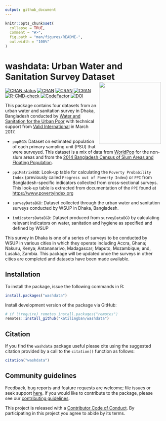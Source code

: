 ```yaml
---
output: github_document
---
```


<!-- README.md is generated from README.Rmd. Please edit that file -->

```r
knitr::opts_chunk$set(
  collapse = TRUE,
  comment = "#>",
  fig.path = "man/figures/README-",
  out.width = "100%"
)
```

# washdata: Urban Water and Sanitation Survey Dataset <img src="man/figures/logo.png" width="200" align="right" />

<!-- badges: start -->
[![CRAN status](https://www.r-pkg.org/badges/version/washdata)](https://CRAN.R-project.org/package=washdata)
[![CRAN](https://img.shields.io/cran/l/washdata.svg)](https://github.com/katilingban/washdata/blob/master/LICENSE.md)
[![CRAN](http://cranlogs.r-pkg.org/badges/washdata)](https://cran.r-project.org/package=washdata)
[![CRAN](http://cranlogs.r-pkg.org/badges/grand-total/washdata)](https://cran.r-project.org/package=washdata)
[![R-CMD-check](https://github.com/katilingban/washdata/actions/workflows/R-CMD-check.yaml/badge.svg)](https://github.com/katilingban/washdata/actions/workflows/R-CMD-check.yaml)
[![CodeFactor](https://www.codefactor.io/repository/github/katilingban/washdata/badge)](https://www.codefactor.io/repository/github/katilingban/washdata)
[![DOI](https://zenodo.org/badge/115544360.svg)](https://zenodo.org/doi/10.5281/zenodo.4058889)
<!-- badges: end -->

This package contains four datasets from an urban water and sanitation survey in Dhaka, Bangladesh conducted by [Water and Sanitation for the Urban Poor](https://wsup.com) with technical support from [Valid International](http://www.validinternational.org) in March 2017.

* `popBGD`: Dataset on estimated population of each primary sampling unit (PSU) that were surveyed. This dataset is a mix of data from [WorldPop](https://www.worldpop.org) for the non-slum areas and from the [2014 Bangladesh Census of Slum Areas and Floating Population](https://dataspace.princeton.edu/handle/88435/dsp01wm117r42q).

* `ppiMatrixBGD`: Look-up table for calculating the `Poverty Probability Index` (previously called `Progress out of Poverty Index`) or `PPI` from Bangladesh-specific indicators collected from cross-sectional surveys. This look-up table is extracted from documentation of the `PPI` found at <https://www.povertyindex.org>

* `surveyDataBGD`: Dataset collected through the urban water and sanitation surveys conducted by WSUP in Dhaka, Bangladesh.

* `indicatorsDataBGD`: Dataset produced from `surveyDataBGD` by calculating relevant indicators on water, sanitation and hygiene as specified and defined by WSUP

This survey in Dhaka is one of a series of surveys to be conducted by WSUP in various cities in which they operate including Accra, Ghana; Nakuru, Kenya; Antananarivo, Madagascar; Maputo, Mozambique; and, Lusaka, Zambia. This package will be updated once the surveys in other cities are completed and datasets have been made available.

## Installation

To install the package, issue the following commands in R:

```R
install.packages("washdata")
```

Install development version of the package via GitHub:

```R
# if (!require) remotes install.packages("remotes")
remotes::install_github("katilingban/washdata")
```

## Citation

If you find the `washdata` package useful please cite using the suggested citation provided by a call to the `citation()` function as follows:

```r
citation("washdata")
```

## Community guidelines

Feedback, bug reports and feature requests are welcome; file issues or seek support [here](https://github.com/katilingban/washdata/issues). If you would like to contribute to the package, please see our [contributing guidelines](https://katilingban.io/washdata/CONTRIBUTING.html).

This project is released with a [Contributor Code of Conduct](https://katilingban.io/washdata/CODE_OF_CONDUCT.html). By participating in this project you agree to abide by its terms.

